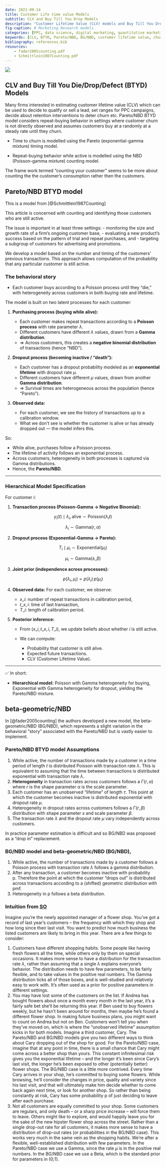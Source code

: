 ```yaml
---
date: 2021-09-14
title: Customer Life time value Models
subtitle: CLV and Buy Till You Drop Models
description: "Customer Lifetime Value (CLV) models and Buy Till You Drop (BTYD) models are used to estimate the total value a customer brings to a business over their entire relationship. These models help businesses make informed decisions about customer acquisition, retention, and marketing strategies."
fig-caption: # Marketing Research models
categories: [PPC, data science, digital marketing, quantitative marketing, intelligence] 
keywords: [CLV, BTYD, Pareto/NBD, BG/NBD, customer lifetime value, churn prediction, retention strategies, customer segmentation, predictive analytics]
bibliography: references.bib
resources: 
    - fader2005counting.pdf
    - Schmittlein1987Counting.pdf
---
```


![](chaotic-time-series.jpg){.column-margin}

## CLV and Buy Till You Die/Drop/Defect (BTYD) Models

Many firms interested in estimating customer lifetime value (CLV) which can be used to decide to qualify or sell a lead, set ranges for PPC campaigns, decide about retention interventions to deter churn etc. Pareto/NBD BTYD model considers repeat-buying behavior in settings where customer churn is not directly observed and assumes customers buy at a randomly at a steady rate until they churn.

-  Time to churn is modelled using the Pareto (exponential-gamma mixture) timing model.

- Repeat-buying behavior while active is modelled using the NBD (Poisson-gamma mixture) counting model. 

The frame work termed "counting your customer" seems to be more about counting the the customer's consumption rather then the customers. 


## Pareto/NBD BTYD model

This is a model from [@Schmittlein1987Counting]

This article is concerned with counting and identifying those customers who are still active. 

The issue is important in at least three settings: 
- monitoring the size and growth rate of a firm's ongoing customer base, 
- evaluating a new product's success based on the pattern of trial and repeat purchases, and 
- targeting a subgroup of customers for advertising and promotions. 

We develop a model based on the number and timing of the customers' previous transactions. This approach allows computation of the probability that any particular customer is still active.

### The behavioral story

- Each customer buys according to a Poisson process until they "die," with heterogeneity across customers in both buying rate and lifetime. 


The model is built on two latent processes for each customer:

1. **Purchasing process (buying while alive):**

   * Each customer  makes repeat transactions according to a **Poisson process** with rate parameter $\lambda$.
   * Different customers have different $\lambda$ values, drawn from a **Gamma distribution**.
   * ⇒ Across customers, this creates a **negative binomial distribution** of transactions (hence "NBD").

2. **Dropout process (becoming inactive / "death"):**

   * Each customer has a dropout probability modeled as an **exponential lifetime** with dropout rate $\mu$.
   * Different customers have different $\mu$ values, drawn from another **Gamma distribution**.
   * ⇒ Survival times are heterogeneous across the population (hence "Pareto").

3. **Observed data:**

   * For each customer, we see the history of transactions up to a calibration window.
   * What we don't see is whether the customer is alive or has already dropped out — the model infers this.

So:

* While alive, purchases follow a Poisson process.
* The lifetime of activity follows an exponential process.
* Across customers, heterogeneity in both processes is captured via Gamma distributions.
* Hence, the **Pareto/NBD**.

---

### Hierarchical Model Specification

For customer $i$:

1. **Transaction process (Poisson-Gamma → Negative Binomial):**

$$
y_{i}(t) \mid \lambda_i, \, \text{alive} \sim \text{Poisson}(\lambda_i t)
$$

$$
\lambda_i \sim \text{Gamma}(r, \alpha)
$$

2. **Dropout process (Exponential-Gamma → Pareto):**

$$
T_i \mid \mu_i \sim \text{Exponential}(\mu_i)
$$

$$
\mu_i \sim \text{Gamma}(s, \beta)
$$

3. **Joint prior (independence across processes):**

$$
p(\lambda_i, \mu_i) = p(\lambda_i) \, p(\mu_i)
$$

4. **Observed data:**
   For each customer, we observe:

   * $x\_i$: number of repeat transactions in calibration period,
   * $t\_{x,i}$: time of last transaction,
   * $T\_i$: length of calibration period.

5. **Posterior inference:**

   * From $(x\_i, t\_{x,i}, T\_i)$, we update beliefs about whether $i$ is still active.
   * We can compute:

     * Probability that customer is still alive.
     * Expected future transactions.
     * CLV (Customer Lifetime Value).

---

✅ In short:


* **Hierarchical model:** Poisson with Gamma heterogeneity for buying, Exponential with Gamma heterogeneity for dropout, yielding the Pareto/NBD mixture.





## beta-geometric/NBD

In [@fader2005counting] the authors developed a new model, the beta-geometric/NBD (BG/NBD), which represents a slight variation in the behavioral "story" associated with the Pareto/NBD but is vastly easier to implement.


### Pareto/NBD BTYD model Assumptions

1. While active, the number of transactions made by a customer in a time period of length $t$ is distributed Poisson with transaction rate $\lambda$. This is equivalent to assuming that the time between transactions is distributed exponential with transaction rate $\lambda$.
2. **Heterogeneity** in transaction rates across customers follows a $\Gamma(r,\alpha)$ where $r$ is the shape parameter $\alpha$ is the scale parameter.
3. Each customer has an unobserved "lifetime" of length $\tau$. This point at which the customer becomes inactive is distributed exponential with dropout rate $\mu$.
4. Heterogeneity in dropout rates across customers follows a $\Gamma(r,\beta)$ distribution with shape parameter $s$ and scale parameter $\beta$.
5. The transaction rate $\lambda$ and the dropout rate $\mu$ vary independently across customers.

In practice parameter estimation is difficult and so BG/NBD was proposed as a "drop in" replacement.

###  BG/NBD model and beta-geometric/NBD (BG/NBD),

1. While active, the number of transactions made by a customer follows a Poisson process with transaction rate $\lambda$ follows a gamma distribution.
3. After any transaction, a customer becomes inactive with probability p. Therefore the point at which the customer “drops out” is distributed across transactions according to a (shifted) geometric distribution with pmf.
4. Heterogeneity in p follows a beta distribution.

### Intuition from [SO](https://stats.stackexchange.com/questions/251506/is-it-possible-to-understand-pareto-nbd-model-conceptually)

Imagine you're the newly appointed manager of a flower shop. You've got a record of last year's customers – the frequency with which they shop and how long since their last visit. You want to predict how much business the listed customers are likely to bring in this year. There are a few things to consider:

1. Customers have different shopping habits.
Some people like having fresh flowers all the time, while others only by them on special occasions. It makes more sense to have a distribution for the transaction rate $\lambda$, rather than assuming that a single $\lambda$ explains everyone’s behavior.
The distribution needs to have few parameters, to be fairly flexible, and to take values in the positive real numbers. The Gamma distribution ticks all of those boxes, and is well-studied and relatively easy to work with. It’s often used as a prior for positive parameters in different settings.
2. You may have lost some of the customers on the list.
If Andrea has bought flowers about once a month every month in the last year, it’s a fairly safe bet she’ll be returning this year. If Ben used to buy flowers weekly, but he hasn’t been around for months, then maybe he’s found a different flower shop. In making future business plans, you might want to count on Andrea but not on Ben.
Customers won’t tell you when they’ve moved on, which is where the "unobserved lifetime" assumption kicks in for both models. Imagine a third customer, Cary. The Pareto/NBD and BG/NBD models give you two different ways to think about Cary dropping out of the shop for good.
For the Pareto/NBD case, imagine that at any point in time, there is a small chance that Cary might come across a better shop than yours. This constant infinitesimal risk gives you the exponential lifetime – and the longer it’s been since Cary’s last visit, the longer he’s been exposed to other (potentially better) flower shops.
The BG/NBD case is a little more contrived. Every time Cary arrives in your shop, he’s committed to buying some flowers. While browsing, he’ll consider the changes in price, quality and variety since his last visit, and that will ultimately make him decide whether to come back again next time, or look for another shop. So rather than being constantly at risk, Cary has some probability p of just deciding to leave after each purchase.
3. Not all customers are equally committed to your shop.
Some customers are regulars, and only death – or a sharp price increase – will force them to leave. Others might like to explore, and would happily leave you for the sake of the new hipster flower shop across the street. Rather than a single drop-out rate for all customers, it makes more sense to have a distribution of drop-out rates (or probabilities in the BG/NBD case).
This works very much in the same vein as the shopping habits. We’re after a flexible, well-established distribution with few parameters. In the Pareto/NBD case we use a Gamma, since the rate 𝜇 is in the positive real numbers. In the BG/NBD case we use a Beta, which is the standard prior for parameters in (0;1).


